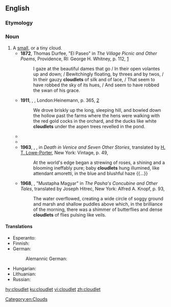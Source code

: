 ==English==

===Etymology===
{{suffix|cloud|let|lang=en}}

===Noun===
{{en-noun}}

# A [[small]], or a tiny cloud.
#* '''1872''', Thomas Durfee, "El Paseo" in ''The Village Picnic and Other Poems'', Providence, RI: George H. Whitney, p. 112, [https://books.google.ca/books?id=pIEtAAAAMAAJ&printsec=frontcover#v=onepage&q&f=false]
#*: I gaze at the beautiful dames that go / In their open volantes up and down; / Bewitchingly floating, by threes and by twos, / In their gauzy '''cloudlets''' of silk and of lace, / That seem to have robbed the sky of its hues, / And seem to have robbed the swan of his grace.
#* '''1911''', {{w|D. H. Lawrence}}, ''{{w|The White Peacock}}'', London:Heinemann, p. 365, [https://archive.org/details/whitepeacock00lawrrich]
#*: We drove briskly up the long, sleeping hill, and bowled down the hollow past the farms where the hens were walking with the red gold cocks in the orchard, and the ducks like white '''cloudlets''' under the aspen trees revelled in the pond.
#* {{quote-text|year=1916|author={{w|James Joyce}}|title={{w|A Portrait of the Artist as a Young Man}}|chapter=3|url=http://www.gutenberg.org/files/4217/4217-h/4217-h.htm|passage=The slide was shot back. A penitent emerged from the farther side of the box. The near slide was drawn. A penitent entered where the other penitent had come out. A soft whispering noise floated in vaporous '''cloudlets''' out of the box. It was the woman: soft whispering '''cloudlets''', soft whispering vapour, whispering and vanishing. }}
#* {{quote-text|year=1938|author={{w|George Orwell}}|title={{w|Homage to Catalonia}}|chapter=6|url=http://www.gutenberg.net.au/ebooks02/0201111h.html|passage=The shell-bursts from the Fascist anti-aircraft guns dotted the sky like '''cloudlets''' in a bad water-colour, but I never saw them get within a thousand yards of an aeroplane.}}
#* '''1963''', {{w|Thomas Mann}}, ''{{w|Death in Venice}}'', in ''Death in Venice and Seven Other Stories'', translated by [[w:Helen Tracy Lowe-Porter|H. T. Lowe-Porter]], New York: Vintage, p. 49,
#*: At the world's edge began a strewing of roses, a shining and a blooming ineffably pure; baby '''cloudlets''' hung illumined, like attendant amoretti, in the blue and blushful haze {{...}}
#* '''1968''', {{w|Ivo Andrić}}, "Mustapha Magyar" in ''The Pasha's Concubine and Other Tales'', translated by Joseph Hitrec, New York: Alfred A. Knopf, p. 93,
#*: The water overflowed, creating a wide circle of soggy ground and marsh and shallow puddles above which, in the brilliance of the morning, there was a shimmer of butterflies and dense '''cloudlets''' of flies pulsing like veils.

====Translations====
{{trans-top|a small cloud}}
* Esperanto: {{t|eo|nubeto}}
* Finnish: {{t|fi|pilvenhattara}}
* German: {{t+|de|Wölkchen|n}}
*: Alemannic German: {{t|gsw|Wülchli|n}}
{{trans-mid}}
* Hungarian: {{t+|hu|felhőcske}}
* Lithuanian: {{t|lt|debesėlis}}
* Russian: {{t+|ru|о́блачко|n}}
{{trans-bottom}}

[[Category:en:Clouds]]

[[hy:cloudlet]]
[[ku:cloudlet]]
[[vi:cloudlet]]
[[zh:cloudlet]]